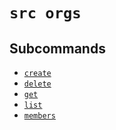 # `src orgs`

## Subcommands


* [`create`](orgs/create)
* [`delete`](orgs/delete)
* [`get`](orgs/get)
* [`list`](orgs/list)
* [`members`](orgs/members)
	